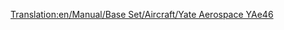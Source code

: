 [[Translation:en/Manual/Base Set/Aircraft/Yate Aerospace YAe46]]
{{es/Manual/Base Set/Aircraft/Aeronaves|Nombre=Yate Aerospace YAe46
|Imagen=[[File:en/Manual/Base Set/Aircraft/BritishAerospaceBAe46.png|Yate Aerospace YAe46]]
|Precio=65.624 € (32.812 £)
|Velocidad=947 km/h (592 mph)
|Coste-anual=7.030 € (3,515 £)
|Diseño=1980
|Duración=25
|Capacidad=80 pasajeros y 10 sacos de correo
|
|Descripción=Pequeño avión hecho para vuelos de cortas distancias. Baratos pero sacrifican la capacidad. Trabaja bien en Aeropuertos pequeños y de intercambio.
|Vida-real=British Aerospace BAe146
}}